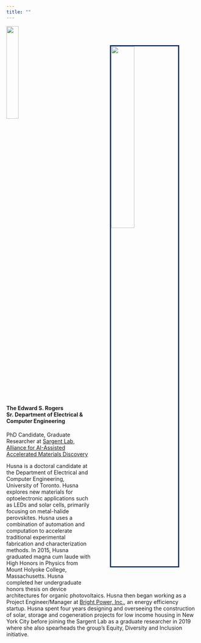 ```yaml
---
title: ""
---
```


<img src="files/Husna.jpeg" style="width:35%;border: 3px solid #102e61; margin:50px 50px" align="right"/>

<img src="files/University_of_Toronto-Logo.wine.png" style=" width:25%"/>

#### The Edward S. Rogers Sr. Department of Electrical & Computer Engineering

PhD Candidate, Graduate Researcher at [Sargent Lab](https://light.utoronto.ca/), [Alliance for AI-Assisted Accelerated Materials Discovery](https://www.utoronto.ca/news/u-t-led-partnership-accelerate-search-new-sustainable-energy-smartphone-materials)

Husna is a doctoral candidate at the Department of Electrical and Computer Engineering, University of Toronto. Husna explores new materials for optoelectronic applications such as LEDs and solar cells, primarily focusing on metal-halide perovskites. Husna uses a combination of automation and computation to accelerate traditional experimental fabrication and characterization methods. In 2015, Husna graduated magna cum laude with High Honors in Physics from Mount Holyoke College, Massachusetts. Husna completed her undergraduate honors thesis on device architectures for organic photovoltaics. Husna then began working as a Project Engineer/Manager at [Bright Power, Inc.](https://www.brightpower.com/), an energy efficiency startup. Husna spent four years designing and overseeing the construction of solar, storage and cogeneration projects for low income housing in New York City before joining the Sargent Lab as a graduate researcher in 2019 where she also spearheads the group's Equity, Diversity and Inclusion initiative.
